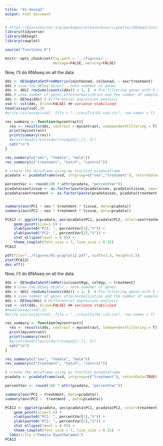 ```yaml
---
title: "01-deseq2"
output: html_document
---
```


```r
# https://bioconductor.org/packages/release/bioc/vignettes/DESeq2/inst/doc/DESeq2.html
library(tidyverse)
library(DESeq2)
library(cowplot)

source("functions.R")

knitr::opts_chunk$set(fig.path = '../figures/',
                      message=FALSE, warning=FALSE)
```


Now, I'll do RNAseq on all the data

```r
dds <- DESeqDataSetFromMatrix(countGonad, colGonad, ~ sex*treatment)
dds # view the DESeq object - note numnber of genes
dds <- dds[ rowSums(counts(dds)) > 1, ]  # Pre-filtering genes with 0 counts
dds # view number of genes afternormalization and the number of samples
dds <- DESeq(dds) # Differential expression analysis
vsd <- vst(dds, blind=FALSE) ## variance stabilized
head(assay(vsd),3)
#write.csv(assay(vsd), file = "../results/01-vsd.csv", row.names = T)
```

```r
res_summary <- function(mycontrast){
  res <- results(dds, contrast = mycontrast, independentFiltering = T)
  print(mycontrast)
  print(summary(res))
  #print(head((res[order(res$padj),]), 3))
  cat("\n")
}

res_summary(c("sex", "female", "male"))
res_summary(c("treatment", "hatch", "control"))
```

```r
# create the dataframe using my function pcadataframe
pcadata <- pcadataframe(vsd, intgroup=c("sex","treatment"), returnData=TRUE)

percentVar <- round(100 * attr(pcadata, "percentVar"))
pcadata$sextissue <- as.factor(paste(pcadata$sex, pcadata$tissue, sep="_"))
pcadata$sextreatment <- as.factor(paste(pcadata$sex, pcadata$treatment, sep="_"))


summary(aov(PC1 ~ sex * treatment * tissue, data=pcadata)) 
summary(aov(PC2 ~ sex * treatment * tissue, data=pcadata)) 

PCA12 <- ggplot(pcadata, aes(pcadata$PC1, pcadata$PC2, color=sextreatment, shape= tissue)) +
    geom_point(size=1.5) +
    xlab(paste0("PC1: ", percentVar[1],"%")) +
    ylab(paste0("PC2: ", percentVar[2],"%")) +
    stat_ellipse(level = 0.95) + 
    theme_cowplot(font_size = 7, line_size = 0.25)  
PCA12

pdf(file="../figures/01-pcaplot12.pdf", width=3.3, height=2.5)
plot(PCA12)
dev.off()

```





Now, I'll do RNAseq on all the data

```r
dds <- DESeqDataSetFromMatrix(countHyp, colHyp, ~ treatment)
dds # view the DESeq object - note numnber of genes
dds <- dds[ rowSums(counts(dds)) > 1, ]  # Pre-filtering genes with 0 counts
dds # view number of genes afternormalization and the number of samples
dds <- DESeq(dds) # Differential expression analysis
vsd <- vst(dds, blind=FALSE) ## variance stabilized
#head(assay(vsd),3)
#write.csv(assay(vsd), file = "../results/01-vsd.csv", row.names = T)
```

```r
res_summary <- function(mycontrast){
  res <- results(dds, contrast = mycontrast, independentFiltering = T)
  print(mycontrast)
  print(summary(res))
  #print(head((res[order(res$padj),]), 3))
  cat("\n")
}

res_summary(c("sex", "female", "male"))
res_summary(c("treatment", "hatch", "control"))
```

```r
# create the dataframe using my function pcadataframe
pcadata <- pcadataframe(vsd, intgroup=c("treatment"), returnData=TRUE)

percentVar <- round(100 * attr(pcadata, "percentVar"))

summary(aov(PC1 ~ treatment, data=pcadata)) 
summary(aov(PC2 ~  treatment , data=pcadata)) 

PCA12 <- ggplot(pcadata, aes(pcadata$PC1, pcadata$PC2, color=treatment)) +
    geom_point(size=1.5) +
    xlab(paste0("PC1: ", percentVar[1],"%")) +
    ylab(paste0("PC2: ", percentVar[2],"%")) +
    stat_ellipse(level = 0.95) + 
    theme_cowplot(font_size = 7, line_size = 0.25)  +
  labs(title ="Female Hypothalamus")
PCA12


```
